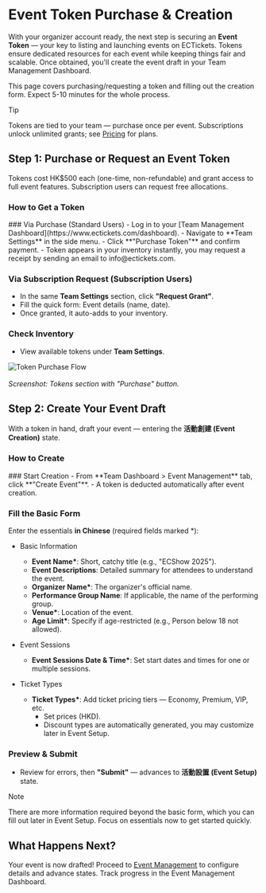 
# Event Token Purchase & Creation

With your organizer account ready, the next step is securing an **Event Token** — your key to listing and launching events on ECTickets. Tokens ensure dedicated resources for each event while keeping things fair and scalable. Once obtained, you'll create the event draft in your Team Management Dashboard.

This page covers purchasing/requesting a token and filling out the creation form. Expect 5-10 minutes for the whole process.

> [!TIP]
>
> Tokens are tied to your team — purchase once per event. Subscriptions unlock unlimited grants; see [Pricing](/docs/organizer/pricing) for plans.

## Step 1: Purchase or Request an Event Token

Tokens cost HK$500 each (one-time, non-refundable) and grant access to full event features. Subscription users can request free allocations.

### How to Get a Token

<Steps>
### Via Purchase (Standard Users)
- Log in to your [Team Management Dashboard](https://www.ectickets.com/dashboard).
- Navigate to **Team Settings** in the side menu.
- Click **"Purchase Token"** and confirm payment.
- Token appears in your inventory instantly, you may request a receipt by sending an email to info@ectickets.com.

### Via Subscription Request (Subscription Users)

- In the same **Team Settings** section, click **"Request Grant"**.
- Fill the quick form: Event details (name, date).
- Once granted, it auto-adds to your inventory.

### Check Inventory

- View available tokens under **Team Settings**.

</Steps>

![Token Purchase Flow](/assets/docs/organizer/getting-started/event-creation/purchase-event-token.png)<br></br>
_Screenshot: Tokens section with "Purchase" button._

## Step 2: Create Your Event Draft

With a token in hand, draft your event — entering the **活動創建 (Event Creation)** state.

### How to Create

<Steps>
### Start Creation
- From **Team Dashboard > Event Management** tab, click **"Create Event"**.
- A token is deducted automatically after event creation.

### Fill the Basic Form

Enter the essentials **in Chinese** (required fields marked \*):

- Basic Information
  - **Event Name\***: Short, catchy title (e.g., "ECShow 2025").
  - **Event Descriptions**: Detailed summary for attendees to understand the event.
  - **Organizer Name\***: The organizer's official name.
  - **Performance Group Name**: If applicable, the name of the performing group.
  - **Venue\***: Location of the event.
  - **Age Limit\***: Specify if age-restricted (e.g., Person below 18 not allowed).

- Event Sessions
  - **Event Sessions Date & Time\***: Set start dates and times for one or multiple sessions.

- Ticket Types
  - **Ticket Types\***: Add ticket pricing tiers — Economy, Premium, VIP, etc.
    - Set prices (HKD).
    - Discount types are automatically generated, you may customize later in Event Setup.

### Preview & Submit

- Review for errors, then **"Submit"** — advances to **活動設置 (Event Setup)** state.

</Steps>

> [!NOTE]
>
> There are more information required beyond the basic form, which you can fill out later in Event Setup. Focus on essentials now to get started quickly.

## What Happens Next?

Your event is now drafted! Proceed to [Event Management](/docs/organizer/getting-started/event-management) to configure details and advance states. Track progress in the Event Management Dashboard.
